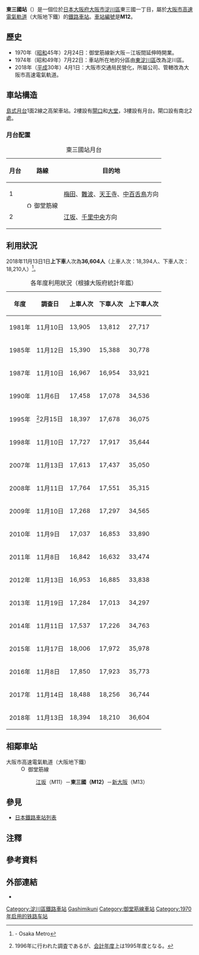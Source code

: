 {{NoteTA |G1=Railway |G2=Transport
|1=zh-cn:東三國站;zh-hk:東三國站;zh-tw:東三國車站;
|2=zh-cn:地铁; zh-hk:地鐵; zh-mo:地鐵; zh-sg:地铁; zh-tw:地下鐵;
}}
{{日本車站資訊
|公司色 = #33328b
|文字色 =
|站名 = 東三國站
|圖片 = Higashimikuni_Station.jpg
|pxl =
|圖片說明 = 車站月台（2008年8月）{{更新|1=圖片|time=2020-06-28T14:52:24+00:00}}
|日文原名 = 東三国
|平假名 = ひがしみくに
|羅馬拼音 = Higashimikuni
|電報略號 =
|所在地 = {{JPN}}[[大阪府|大阪府]][[大阪市|大阪市]][[淀川區|淀川區]]東三國一丁目33番6號
|車站構造 = [[高架車站|高架車站]]
|月台配置 = 1面2線 [[島式車站|島式車站]]
|啟用年月日 = 1970年2月24日
|廢站年月日 =
|乘客人數 = 17,537
|上下車人次 = 34,763
|統計年度 = 2014年
|轉車 = 
|adjacent = {{Adjacent stations|system=大阪市高速電氣軌道|line=M|left=江坂|right=新大阪|note-left=M11<br />2.0km|note-mid={{車站編號s|#e5171f|#fff|M12}}<br />距離[[江坂站|江坂]]2.0km<br />距離[[千里中央站|千里中央]]7.9km|note-right=M13<br />0.9km}}
}}

'''東三國站'''（{{jpn|j=東三国駅|hg=ひがしみくにえき|rm=Higashi-mikuni eki|f=y}}）是一個位於[[日本|日本]][[大阪府|大阪府]][[大阪市|大阪市]][[淀川區|淀川區]]東三國一丁目，屬於[[大阪市高速電氣軌道|大阪市高速電氣軌道]]（大阪地下鐵）的[[鐵路車站|鐵路車站]]。[[車站編號|車站編號]]是'''M12'''。
== 歷史 ==
* 1970年（[[昭和|昭和]]45年）2月24日：御堂筋線新大阪－江坂間延伸時開業。
* 1974年（昭和49年）7月22日：車站所在地的分區由[[東淀川區|東淀川區]]改為淀川區。
* 2018年（[[平成|平成]]30年）4月1日：大阪市交通局民營化，所屬公司、管轄改為大阪市高速電氣軌道。

==車站構造==
[[島式月台|島式月台]]1面2線之高架車站。2樓設有[[閘口|閘口]]和[[大堂|大堂]]，3樓設有月台。閘口設有南北2處。
=== 月台配置 ===
{| class="wikitable"
|+ 東三國站月台
|-
!月台!!路線!!目的地
|-
! 1
|rowspan=2| [[File:Osaka_Metro_Midosuji_line_symbol.svg|15px]] 御堂筋線
| [[梅田站_(大阪市高速電氣軌道)|梅田]]、[[難波站_(大阪市高速電氣軌道)|難波]]、[[天王寺站|天王寺]]、[[中百舌鳥站|中百舌鳥]]方向
|-
! 2
| [[江坂站|江坂]]、[[千里中央站|千里中央]]方向
|}
== 利用狀況 ==
2018年11月13日1日'''上下車'''人次為'''36,604人'''（上車人次：18,394人、下車人次：18,210人）<ref>{{PDFlink|[https://www.osakametro.co.jp/company/library/100331_research/20181113_subway_nt.pdf 路線別乗降人員（2018年11月13日 交通調査）]}} - Osaka Metro</ref>。
{|class="wikitable" style="text-align:right"
|+各年度利用狀況（根據大阪府統計年鑑）
!年度!!調查日!!上車人次!!下車人次!!上下車人次
|-
|1981年||11月10日
|13,905||13,812||27,717
|-
|1985年||11月12日
|15,390||15,388||30,778
|-
|1987年||11月10日
|16,967||16,954||33,921
|-
|1990年||11月{{0}}6日
|17,458||17,078||34,536
|-
|1995年||<ref group="注">1996年に行われた調査であるが、[[会計年度|会計年度]]上は1995年度となる。</ref>2月15日
|18,397||17,678||36,075
|-
|1998年||11月10日
|17,727||17,917||35,644
|-
|2007年||11月13日
|17,613||17,437||35,050
|-
|2008年||11月11日
|17,764||17,551||35,315
|-
|2009年||11月10日
|17,268||17,297||34,565
|-
|2010年||11月{{0}}9日
|17,037||16,853||33,890
|-
|2011年||11月{{0}}8日
|16,842||16,632||33,474
|-
|2012年||11月13日
|16,953||16,885||33,838
|-
|2013年||11月19日
|17,284||17,013||34,297
|-
|2014年||11月11日
|17,537||17,226||34,763
|-
|2015年||11月17日
|18,006||17,972||35,978
|-
|2016年||11月{{0}}8日
|17,850||17,923||35,773
|-
|2017年||11月14日
|18,488||18,256||36,744
|-
|2018年||11月13日
|18,394||18,210||36,604
|}

== 相鄰車站 ==
; 大阪市高速電氣軌道（大阪地下鐵）
: [[File:Osaka_Metro_Midosuji_line_symbol.svg|15px]] 御堂筋線
:: [[江坂站|江坂]]（M11）－'''東三國（M12）'''－[[新大阪站|新大阪]]（M13）

== 參見 ==
*[[日本鐵路車站列表|日本鐵路車站列表]]
== 注釋 ==
{{Reflist|group="注"}}
== 參考資料 ==
{{Reflist}}

== 外部連結 ==
* {{外部連結/大阪市高速電氣軌道車站|M12|東三國}}

{{御堂筋線、南北線}}

{{DEFAULTSORT:Higashimukuni}}
[[Category:淀川區鐵路車站|Category:淀川區鐵路車站]]
[[Category:日本鐵路車站_Hi|Gashimikuni]]
[[Category:御堂筋線車站|Category:御堂筋線車站]]
[[Category:1970年启用的铁路车站|Category:1970年启用的铁路车站]]